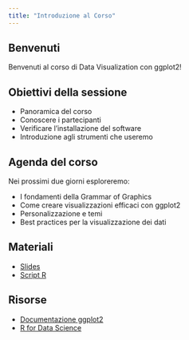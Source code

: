 ```yaml
---
title: "Introduzione al Corso"
---
```


## Benvenuti

Benvenuti al corso di Data Visualization con ggplot2!

## Obiettivi della sessione

- Panoramica del corso
- Conoscere i partecipanti
- Verificare l'installazione del software
- Introduzione agli strumenti che useremo

## Agenda del corso

Nei prossimi due giorni esploreremo:

- I fondamenti della Grammar of Graphics
- Come creare visualizzazioni efficaci con ggplot2
- Personalizzazione e temi
- Best practices per la visualizzazione dei dati

## Materiali

- [Slides](#)
- [Script R](#)

## Risorse

- [Documentazione ggplot2](https://ggplot2.tidyverse.org/)
- [R for Data Science](https://r4ds.hadley.nz/)
